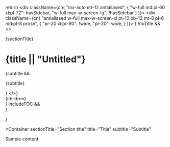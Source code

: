 
  return <div className={cn(
      "mx-auto mt-12 antialiased",
      {
        "w-full md:pl-60 xl:pl-72": hasSidebar,
        "w-full max-w-screen-lg": !hasSidebar
      }
    )}>
    <div className={cn(
      "antialiased w-full max-w-screen-xl pt-10 pb-12 mt-8 pl-6 md:pl-8 prose", {
        "pr-20 xl:pr-80": !wide,
        "pr-20": wide,
      }
      )}>
      { !noTitle && <>
        <p class="mb-2 text-sm leading-6 font-semibold text-fuchsia-600">{sectionTitle}</p>
        <h1 className="text-3xl sm:text-4xl font-extrabold text-slate-900 tracking-tight dark:text-slate-200">{title || "Untitled"}</h1>
        {subtitle &&
          <p className="text-gray-500 text-lg mb-20 mt-0">{subtitle}</p>
        }
      </>}
      <div className="relative w-full max-w-full underline-links">
        {children}
      </div>
      <MiniFooter />
      { includeTOC &&
        <div className="fixed z-20 top-28 bottom-0 right-8 w-72 py-10 px-8 overflow-y-auto hidden xl:block">
          <TOC />
        </div>
      }
    </div>
  </div>
}

<Container
  sectionTitle="Section title"
  title="Title"
  subtitle="Subtitle"
>
  Sample content
</Container>